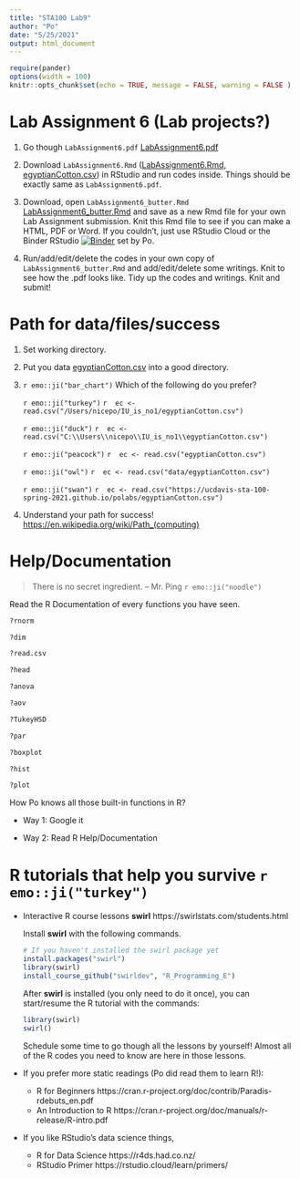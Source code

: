 ```yaml
---
title: "STA100 Lab9"
author: "Po"
date: "5/25/2021"
output: html_document
---
```


```r
require(pander)
options(width = 100)
knitr::opts_chunk$set(echo = TRUE, message = FALSE, warning = FALSE )
```

# Lab Assignment 6 (Lab projects?)

1. Go though `LabAssignment6.pdf` [LabAssignment6.pdf](LabAssignment6.pdf)

2. Download `LabAssignment6.Rmd` ([LabAssignment6.Rmd](LabAssignment6.Rmd), [egyptianCotton.csv](egyptianCotton.csv)) in RStudio and run codes inside. Things should be exactly same as `LabAssignment6.pdf`.

3. Download, open `LabAssignment6_butter.Rmd` [LabAssignment6_butter.Rmd](LabAssignment6_butter.Rmd) and save as a new Rmd file for your own Lab Assignment submission. Knit this Rmd file to see if you can make a HTML, PDF or Word. If you couldn't, just use RStudio Cloud or the Binder RStudio [![Binder](http://mybinder.org/badge_logo.svg)](http://mybinder.org/v2/gh/ucdavis-sta-100-spring-2021/polabs/main?urlpath=rstudio) set by Po.

4. Run/add/edit/delete the codes in your own copy of `LabAssignment6_butter.Rmd` and add/edit/delete some writings. Knit to see how the .pdf looks like. Tidy up the codes and writings. Knit and submit!

# Path for data/files/success

1. Set working directory.

2. Put you data [egyptianCotton.csv](egyptianCotton.csv) into a good directory. 

3. `r emo::ji("bar_chart")` Which of the following do you prefer?
   
   `r emo::ji("turkey")`
    ```r
    ec <- read.csv("/Users/nicepo/IU_is_no1/egyptianCotton.csv")
    ```
   
   `r emo::ji("duck")`
    ```r
    ec <- read.csv("C:\\Users\\nicepo\\IU_is_no1\\egyptianCotton.csv")
    ```

    `r emo::ji("peacock")`
    ```r
    ec <- read.csv("egyptianCotton.csv")
    ```
  
    `r emo::ji("owl")`
    ```r
    ec <- read.csv("data/egyptianCotton.csv")
    ```

    `r emo::ji("swan")`
    ```r
    ec <- read.csv("https://ucdavis-sta-100-spring-2021.github.io/polabs/egyptianCotton.csv")
    ```

4. Understand your path for success!
    [https://en.wikipedia.org/wiki/Path_(computing)](https://en.wikipedia.org/wiki/Path_(computing))

# Help/Documentation

> There is no secret ingredient. 
> -- Mr. Ping `r emo::ji("noodle")`

Read the R Documentation of every functions you have seen.

```r
?rnorm
```
```r
?dim
```

```r
?read.csv
```
```r
?head
```

```r
?anova
```
```r
?aov
```
```r
?TukeyHSD
```

```r
?par
```
```r
?boxplot
```
```r
?hist
```
```r
?plot
```


How Po knows all those built-in functions in R?

- Way 1: Google it

- Way 2: Read R Help/Documentation

# R tutorials that help you survive `r emo::ji("turkey")`

- Interactive R course lessons **swirl** https://swirlstats.com/students.html

  Install **swirl** with the following commands.
  ```r
  # If you haven't installed the swirl package yet
  install.packages("swirl")
  library(swirl)
  install_course_github("swirldev", "R_Programming_E")
  ```

  After **swirl** is installed (you only need to do it once), you can start/resume the R tutorial with the commands:
  ```r
  library(swirl)
  swirl()
  ```
  Schedule some time to go though all the lessons by yourself! Almost all of the R codes you need to know are here in those lessons.

- If you prefer more static readings (Po did read them to learn R!):
  - R for Beginners https://cran.r-project.org/doc/contrib/Paradis-rdebuts_en.pdf
  - An Introduction to R https://cran.r-project.org/doc/manuals/r-release/R-intro.pdf

- If you like RStudio's data science things,
  - R for Data Science https://r4ds.had.co.nz/
  - RStudio Primer https://rstudio.cloud/learn/primers/

